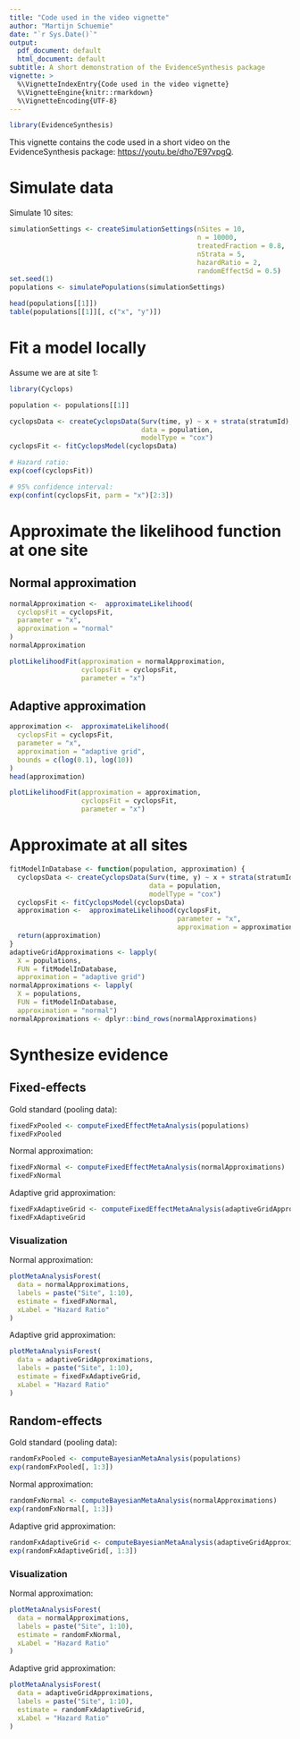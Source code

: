 ```yaml
---
title: "Code used in the video vignette"
author: "Martijn Schuemie"
date: "`r Sys.Date()`"
output:
  pdf_document: default
  html_document: default
subtitle: A short demonstration of the EvidenceSynthesis package
vignette: >
  %\VignetteIndexEntry{Code used in the video vignette}
  %\VignetteEngine{knitr::rmarkdown}
  %\VignetteEncoding{UTF-8}
---
```


```r
library(EvidenceSynthesis)
```

This vignette contains the code used in a short video on the EvidenceSynthesis package: [https://youtu.be/dho7E97vpgQ](https://youtu.be/dho7E97vpgQ).

# Simulate data 

Simulate 10 sites:

```r
simulationSettings <- createSimulationSettings(nSites = 10,
                                               n = 10000,
                                               treatedFraction = 0.8,
                                               nStrata = 5,
                                               hazardRatio = 2,
                                               randomEffectSd = 0.5)
set.seed(1)
populations <- simulatePopulations(simulationSettings)

head(populations[[1]])
table(populations[[1]][, c("x", "y")])
```

# Fit a model locally

Assume we are at site 1:

```r
library(Cyclops)

population <- populations[[1]]

cyclopsData <- createCyclopsData(Surv(time, y) ~ x + strata(stratumId),
                                 data = population,
                                 modelType = "cox")
cyclopsFit <- fitCyclopsModel(cyclopsData)

# Hazard ratio:
exp(coef(cyclopsFit))

# 95% confidence interval:
exp(confint(cyclopsFit, parm = "x")[2:3])
```

# Approximate the likelihood function at one site

## Normal approximation

```r
normalApproximation <-  approximateLikelihood(
  cyclopsFit = cyclopsFit,
  parameter = "x",
  approximation = "normal"
)
normalApproximation

plotLikelihoodFit(approximation = normalApproximation,
                  cyclopsFit = cyclopsFit,
                  parameter = "x")
```

## Adaptive approximation

```r

approximation <-  approximateLikelihood(
  cyclopsFit = cyclopsFit,
  parameter = "x",
  approximation = "adaptive grid",
  bounds = c(log(0.1), log(10))
)
head(approximation)

plotLikelihoodFit(approximation = approximation,
                  cyclopsFit = cyclopsFit,
                  parameter = "x")
```

# Approximate at all sites

```r
fitModelInDatabase <- function(population, approximation) {
  cyclopsData <- createCyclopsData(Surv(time, y) ~ x + strata(stratumId),
                                   data = population,
                                   modelType = "cox")
  cyclopsFit <- fitCyclopsModel(cyclopsData)
  approximation <-  approximateLikelihood(cyclopsFit,
                                          parameter = "x",
                                          approximation = approximation)
  return(approximation)
}
adaptiveGridApproximations <- lapply(
  X = populations, 
  FUN = fitModelInDatabase, 
  approximation = "adaptive grid")
normalApproximations <- lapply(
  X = populations, 
  FUN = fitModelInDatabase, 
  approximation = "normal")
normalApproximations <- dplyr::bind_rows(normalApproximations)
```

# Synthesize evidence

## Fixed-effects

Gold standard (pooling data):

```r
fixedFxPooled <- computeFixedEffectMetaAnalysis(populations)
fixedFxPooled
```

Normal approximation: 

```r
fixedFxNormal <- computeFixedEffectMetaAnalysis(normalApproximations)
fixedFxNormal
```

Adaptive grid approximation:

```r
fixedFxAdaptiveGrid <- computeFixedEffectMetaAnalysis(adaptiveGridApproximations)
fixedFxAdaptiveGrid
```

### Visualization

Normal approximation: 

```r
plotMetaAnalysisForest(
  data = normalApproximations,
  labels = paste("Site", 1:10),
  estimate = fixedFxNormal,
  xLabel = "Hazard Ratio"
)
```

Adaptive grid approximation:

```r
plotMetaAnalysisForest(
  data = adaptiveGridApproximations,
  labels = paste("Site", 1:10),
  estimate = fixedFxAdaptiveGrid,
  xLabel = "Hazard Ratio"
)
```

## Random-effects

Gold standard (pooling data):

```r
randomFxPooled <- computeBayesianMetaAnalysis(populations)
exp(randomFxPooled[, 1:3])
```

Normal approximation: 

```r
randomFxNormal <- computeBayesianMetaAnalysis(normalApproximations)
exp(randomFxNormal[, 1:3])
```

Adaptive grid approximation:

```r
randomFxAdaptiveGrid <- computeBayesianMetaAnalysis(adaptiveGridApproximations)
exp(randomFxAdaptiveGrid[, 1:3])
```

### Visualization

Normal approximation: 

```r
plotMetaAnalysisForest(
  data = normalApproximations,
  labels = paste("Site", 1:10),
  estimate = randomFxNormal,
  xLabel = "Hazard Ratio"
)
```

Adaptive grid approximation:

```r
plotMetaAnalysisForest(
  data = adaptiveGridApproximations,
  labels = paste("Site", 1:10),
  estimate = randomFxAdaptiveGrid,
  xLabel = "Hazard Ratio"
)
```
